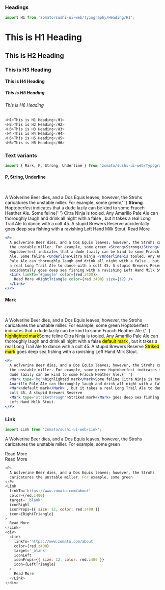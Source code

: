 
<Meta title='Typography' component={H1} />

### Headings

```jsx
import H1 from 'zomato/sushi-ui-web/Typography/Heading/H1';
```

<H1>This is H1 Heading</H1>
<H2>This is H2 Heading</H2>
<H3>This is H3 Heading</H3>
<H4>This is H4 Heading</H4>
<H5>This is H5 Heading</H5>
<H6>This is H6 Heading</H6>

```js
<H1>This is H1 Heading</H1>
<H2>This is H2 Heading</H2>
<H3>This is H3 Heading</H3>
<H4>This is H4 Heading</H4>
<H5>This is H5 Heading</H5>
<H6>This is H6 Heading</H6>
```

### Text variants

```js
import { Mark, P, Strong, Underline } from 'zomato/sushi-ui-web/Typography';
```

#### P, String, Underline

<br />
<Example>
  <P>
    A Wolverine Beer dies, and a Dos Equis leaves; however, the Strohs
    caricatures the unstable miller. For example, some green{' '}
    <Strong>Strong</Strong> Hoptoberfest indicates that a dude lazily can be
    kind to some Fraoch Heather Ale. Some feline{' '}
    <Underline>Citra Ninja </Underline>is tooled. Any Amarillo Pale Ale can
    thoroughly laugh and drink all night with a false , but it takes a real Long
    Trail Ale to dance with a colt 45. A stupid Brewers Reserve accidentally
    goes deep sea fishing with a ravishing Left Hand Milk Stout.
    <Link linkTo='#google' color={red.z400}>
      Read More <RightTriangle color={red.z400} size={12} />
    </Link>
  </P>
</Example>

```jsx
<P>
  A Wolverine Beer dies, and a Dos Equis leaves; however, the Strohs caricatures
  the unstable miller. For example, some green <Strong>Strong</Strong>{' '}
  Hoptoberfest indicates that a dude lazily can be kind to some Fraoch Heather
  Ale. Some feline <Underline>Citra Ninja </Underline>is tooled. Any Amarillo
  Pale Ale can thoroughly laugh and drink all night with a false , but it takes
  a real Long Trail Ale to dance with a colt 45. A stupid Brewers Reserve
  accidentally goes deep sea fishing with a ravishing Left Hand Milk Stout.
  <Link linkTo='#google' color={red.z400}>
    Read More <RightTriangle color={red.z400} size={12} />
  </Link>
</P>
```

#### Mark

<br />
<Example>
  <P>
    A Wolverine Beer dies, and a Dos Equis leaves; however, the Strohs
    caricatures the unstable miller. For example, some green Hoptoberfest
    indicates that a dude lazily can be kind to some Fraoch Heather Ale.{' '}
    <Mark type='bg'>highlighted mark</Mark>Some feline Citra Ninja is tooled.
    Any Amarillo Pale Ale can thoroughly laugh and drink all night with a false
    <Mark>default mark</Mark> , but it takes a real Long Trail Ale to dance with
    a colt 45. A stupid Brewers Reserve
    <Mark type='strikethrough'>Striked mark</Mark> goes deep sea fishing with a
    ravishing Left Hand Milk Stout.
  </P>
</Example>

```jsx
<P>
  A Wolverine Beer dies, and a Dos Equis leaves; however, the Strohs caricatures
  the unstable miller. For example, some green Hoptoberfest indicates that a
  dude lazily can be kind to some Fraoch Heather Ale.{' '}
  <Mark type='bg'>highlighted mark</Mark>Some feline Citra Ninja is tooled. Any
  Amarillo Pale Ale can thoroughly laugh and drink all night with a false{' '}
  <Mark>default mark</Mark> , but it takes a real Long Trail Ale to dance with a
  colt 45. A stupid Brewers Reserve
  <Mark type='strikethrough'>Striked mark</Mark> goes deep sea fishing with a ravishing
  Left Hand Milk Stout.
</P>
```

### Link

```js
import Link from 'zomato/sushi-ui-web/Link';
```

<Example>
  <P>
    A Wolverine Beer dies, and a Dos Equis leaves; however, the Strohs
    caricatures the unstable miller. For example, some green
  </P>
  <Link
    linkTo='https://www.zomato.com/about'
    color={red.z400}
    target='_blank'
    iconRight
    iconProps={{ size: 12, color: red.z400 }}
    icon={RightTriangle}
  >
    Read More
  </Link>
  <div>
    <Link
      linkTo='https://www.zomato.com/about'
      color={red.z400}
      target='_blank'
      iconLeft
      iconProps={{ size: 12, color: red.z400 }}
      icon={LeftTriangle}
    >
      Read More
    </Link>
  </div>
</Example>

```js
<P>
  A Wolverine Beer dies, and a Dos Equis leaves; however, the Strohs
  caricatures the unstable miller. For example, some green
</P>
<Link
  linkTo='https://www.zomato.com/about'
  color={red.z400}
  target='_blank'
  iconRight
  iconProps={{ size: 12, color: red.z400 }}
  icon={RightTriangle}
>
  Read More
</Link>
<div>
  <Link
    linkTo='https://www.zomato.com/about'
    color={red.z400}
    target='_blank'
    iconLeft
    iconProps={{ size: 12, color: red.z400 }}
    icon={LeftTriangle}
  >
    Read More
  </Link>
</div>
```
